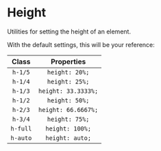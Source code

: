 
<Meta title="Utilities/Height" />

# Height

Utilities for setting the height of an element.

With the default settings, this will be your reference:

|  Class   |     Properties      |
| :------: | :-----------------: |
| `h-1/5`  |   `height: 20%;`    |
| `h-1/4`  |   `height: 25%;`    |
| `h-1/3`  | `height: 33.3333%;` |
| `h-1/2`  |   `height: 50%;`    |
| `h-2/3`  | `height: 66.6667%;` |
| `h-3/4`  |   `height: 75%;`    |
| `h-full` |   `height: 100%;`   |
| `h-auto` |   `height: auto;`   |
